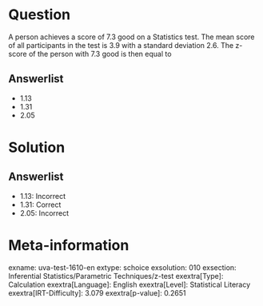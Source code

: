 Question
========

A person achieves a score of 7.3 good on a Statistics test. The mean score of all participants in the test is 3.9 with a standard deviation 2.6. The z-score of the person with 7.3 good is then equal to

Answerlist
----------

* 1.13
* 1.31
* 2.05

Solution
========

Answerlist
----------

* 1.13: Incorrect
* 1.31: Correct
* 2.05: Incorrect

Meta-information
================
exname: uva-test-1610-en
extype: schoice
exsolution: 010
exsection: Inferential Statistics/Parametric Techniques/z-test
exextra[Type]: Calculation
exextra[Language]: English
exextra[Level]: Statistical Literacy
exextra[IRT-Difficulty]: 3.079
exextra[p-value]: 0.2651
